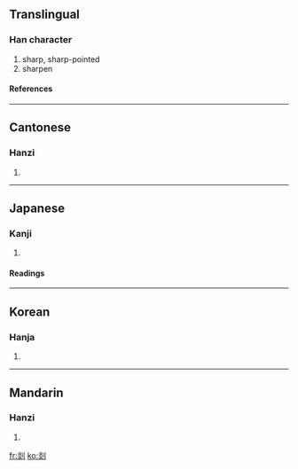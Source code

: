 ==Translingual==
===Han character===
{{Han char|rn=18|rad=刀|as=08|sn=10|four=9280<sub>0</sub>|canj=火火中弓 (FFLN)}}
# sharp, sharp-pointed
# sharpen
====References====
{{Han ref|kx=0141.320|dkj=02059|dj=0321.110|hdz=10346.010|uh=5261|ud=21089|bh=D0E6|bd=53478}}
----
==Cantonese==
===Hanzi===
{{yue-hanzi|jyut=|y=sim6, yim5}}
# {{defn|Cantonese}}
----
==Japanese==
===Kanji===
{{ja-kanji|grade=|rs=刀08}}
# {{defn|Japanese}}
====Readings====
{{ja-readings|on=[[えん]] (en), [[せん]] (sen), [[ぜん]] (zen)|kun=[[するどい]] (surudoi), [[そるどくする]] (sorudokusuru), [[けずる]] (kezuru)}}
----
==Korean==
===Hanja===
{{ko-hanja|hangeul=섬|rv=seom|mr=sŏm}}
# {{defn|Korean}}
----
==Mandarin==
===Hanzi===
{{cmn-hanzi|pin=[[shàn]] ([[shan4]]), [[yǎn]] ([[yan3]])|wg=shan<sup>4</sup>, yen<sup>3</sup>}}
# {{defn|Mandarin}}

[[fr:剡]]
[[ko:剡]]